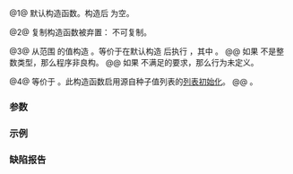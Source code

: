 
{{cpp/numeric/random/seed_seq/title|seed_seq}}
{{cpp/numeric/random/seed_seq/navbar}}
{{dcl begin}}
{{dcla|num=1|since=c++11|
seed_seq() noexcept;
}}
{{dcl|num=2|since=c++11|1=
seed_seq( const seed_seq&amp; ) = delete;
}}
{{dcl|num=3|since=c++11|
template&lt; class InputIt &gt;
seed_seq( InputIt begin, InputIt end );
}}
{{dcla|num=4|since=c++11|
template&lt; class T &gt;
seed_seq( std::initializer_list&lt;T&gt; il );
}}
{{dcl end}}

@1@ 默认构造函数。构造后 {{rlpsi|/#v}} 为空。

@2@ 复制构造函数被弃置：{{tt|std::seed_seq}} 不可复制。

@3@ 从范围 {{range|begin|end}} 的值构造 {{tt|std::seed_seq}}。等价于在默认构造 {{rlpsi|/#v}} 后执行  {{box|{{c/core|1=for (InputIt s = begin; s != end; ++s)}}&lt;br&gt;{{nbspt|4}}{{rlpsi|/#v}}{{sep}}{{c/core|.push_back(modseed(*s));}}}}，其中 {{mathjax-or|1=\(\scriptsize \mathrm{modseed}(x)=x \mod 2^{32} \)|2=mod_seed(x)=x mod 2{{su|p=32}}}}。
@@ 如果 {{c/core|std::iterator_traits&lt;InputIt&gt;::value_type}} 不是整数类型，那么程序非良构。
@@ 如果 {{tt|InputIt}} 不满足{{named req|InputIterator}}的要求，那么行为未定义。

@4@ 等价于 {{c|seed_seq(il.begin(), il.end())}}。此构造函数启用源自种子值列表的[[cpp/language/list initialization|列表初始化]]。
@@ {{cpp/enable_if| {{tt|T}} 是整数类型}}。

===参数===
{{par begin}}
{{par|begin, end|表示初始种子序列的迭代器对}}
{{par|il|初始种子序列}}
{{par end}}

===示例===
{{example
|code=
#include &lt;iterator&gt;
#include &lt;random&gt;
#include &lt;sstream&gt;

int main()
{
    std::seed_seq s1; // 可默认构造
    std::seed_seq s2{1, 2, 3}; // 能用列表初始化
    std::seed_seq s3 = {-1, 0, 1}; // 列表初始化的另一种形式
    int a[10] = {1, 2, 3, 4, 5, 6, 7, 8, 9, 10};
    std::seed_seq s4(a, a + 10); // 能用迭代器
    std::istringstream buf("1 2 3 4 5"); 
    std::istream_iterator&lt;int&gt; beg(buf), end;
    std::seed_seq s5(beg, end); // 即使是流输入迭代器
}
|output=
}}

===缺陷报告===
{{dr list begin}}
{{dr list item|wg=lwg|dr=2180|std=C++11|before=所有构造函数都不会抛出异常|after=只有重载 {{vl|1}} 不会抛出异常}}
{{dr list item|wg=lwg|dr=3422|std=C++11|before=1. 重载 {{vl|1}} 不是 noexcept&lt;br&gt;2. 重载 {{vl|4}} 没有被约束|after=1. 使之为 noexcept&lt;br&gt;2. 添加约束}}
{{dr list end}}

{{langlinks|de|en|es|fr|it|ja|pt|ru}}